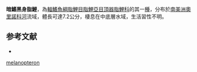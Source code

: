 {{Speciesbox
| status = DD
| status_system = IUCN3.1
| genus = Melanocharacidium
| species = melanopteron
| authority = [[Buckup|Buckup]], 1993
| synonyms = 
}}
'''暗鰭黑身脂鯉'''，為[[輻鰭魚綱|輻鰭魚綱]][[脂鯉目|脂鯉目]][[脂鯉亞目|脂鯉亞目]][[頂器脂鯉科|頂器脂鯉科]]的其一[[種|種]]，分布於[[南美洲|南美洲]][[奧里諾科河|奧里諾科河]]流域，體長可達7.2公分，棲息在中底層水域，生活習性不明。

==参考文献==
{{refbegin}}
*{{FishBase_species|genus=Melanocharacidium|species=melanopteron|year=2013|month=10}}
{{refend}}
{{Taxonbar|from=Q6410608}}

[[Category:黑身脂鯉屬|melanopteron]]